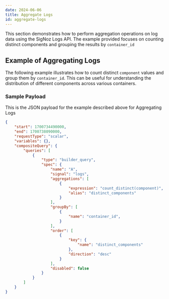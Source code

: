 ```yaml
---
date: 2024-06-06
title: Aggregate Logs
id: aggregate-logs
---
```


This section demonstrates how to perform aggregation operations on log data using the SigNoz Logs API. The example provided focuses on counting distinct components and grouping the results by `container_id`

## Example of Aggregating Logs
The following example illustrates how to count distinct `component` values and group them by `container_id`. This can be useful for understanding the distribution of different components across various containers.

### Sample Payload
This is the JSON payload for the example described above for Aggregating Logs

```json
{
    "start": 1700734490000,
    "end": 1700738090000,
    "requestType": "scalar",
    "variables": {},
    "compositeQuery": {
        "queries": [
            {
                "type": "builder_query",
                "spec": {
                    "name": "A",
                    "signal": "logs",
                    "aggregations": [
                        {
                            "expression": "count_distinct(component)",
                            "alias": "distinct_components"
                        }
                    ],
                    "groupBy": [
                        {
                            "name": "container_id",
                        }
                    ],
                    "order": [
                        {
                            "key": {
                                "name": "distinct_components"
                            },
                            "direction": "desc"
                        }
                    ],
                    "disabled": false
                }
            }
        ]
    }
}
```